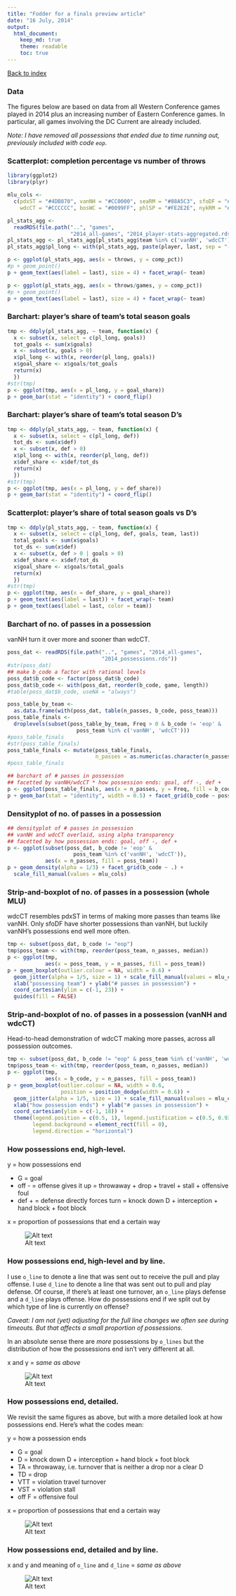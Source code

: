 ```yaml
---
title: "Fodder for a finals preview article"
date: "16 July, 2014"
output:
  html_document:
    keep_md: true
    theme: readable
    toc: true
---
```


<a href="index.html">Back to index</a>

### Data

The figures below are based on data from all Western Conference games played in 2014 plus an increasing number of Eastern Conference games. In particular, all games involving the DC Current are already included.

*Note: I have removed all possessions that ended due to time running out, previously included with code `eop`.*

### Scatterplot: completion percentage vs number of throws

```r
library(ggplot2)
library(plyr)

mlu_cols <-
  c(pdxST = "#4DB870", vanNH = "#CC0000", seaRM = "#88A5C3", sfoDF = "#FFAD5C",
    wdcCT = "#CCCCCC", bosWC = "#0099FF", phlSP = "#FE2E2E", nykRM = "#FFBF00")

pl_stats_agg <-
  readRDS(file.path("..", "games",
                    "2014_all-games", "2014_player-stats-aggregated.rds"))
pl_stats_agg <- pl_stats_agg[pl_stats_agg$team %in% c('vanNH', 'wdcCT'), ]
pl_stats_agg$pl_long <- with(pl_stats_agg, paste(player, last, sep = "-"))

p <- ggplot(pl_stats_agg, aes(x = throws, y = comp_pct))
#p + geom_point()
p + geom_text(aes(label = last), size = 4) + facet_wrap(~ team)

p <- ggplot(pl_stats_agg, aes(x = throws/games, y = comp_pct))
#p + geom_point()
p + geom_text(aes(label = last), size = 4) + facet_wrap(~ team)
```

### Barchart: player's share of team's total season goals
```r
tmp <- ddply(pl_stats_agg, ~ team, function(x) {
  x <- subset(x, select = c(pl_long, goals))
  tot_goals <- sum(x$goals)
  x <- subset(x, goals > 0)
  x$pl_long <- with(x, reorder(pl_long, goals))
  x$goal_share <- x$goals/tot_goals
  return(x)
  })
#str(tmp)
p <- ggplot(tmp, aes(x = pl_long, y = goal_share))
p + geom_bar(stat = "identity") + coord_flip()
```

### Barchart: player's share of team's total season D's
```r
tmp <- ddply(pl_stats_agg, ~ team, function(x) {
  x <- subset(x, select = c(pl_long, def))
  tot_ds <- sum(x$def)
  x <- subset(x, def > 0)
  x$pl_long <- with(x, reorder(pl_long, def))
  x$def_share <- x$def/tot_ds
  return(x)
  })
#str(tmp)
p <- ggplot(tmp, aes(x = pl_long, y = def_share))
p + geom_bar(stat = "identity") + coord_flip()
```

### Scatterplot: player's share of total season goals vs D's
```r
tmp <- ddply(pl_stats_agg, ~ team, function(x) {
  x <- subset(x, select = c(pl_long, def, goals, team, last))
  total_goals <- sum(x$goals)
  tot_ds <- sum(x$def)
  x <- subset(x, def > 0 | goals > 0)
  x$def_share <- x$def/tot_ds
  x$goal_share <- x$goals/total_goals
  return(x)
  })
#str(tmp)
p <- ggplot(tmp, aes(x = def_share, y = goal_share))
p + geom_text(aes(label = last)) + facet_wrap(~ team)
p + geom_text(aes(label = last, color = team))
```

### Barchart of no. of passes in a possession
vanNH turn it over more and sooner than wdcCT.
```r
poss_dat <- readRDS(file.path("..", "games", "2014_all-games",
                              "2014_possessions.rds"))
#str(poss_dat)
## make b_code a factor with rational levels
poss_dat$b_code <- factor(poss_dat$b_code)
poss_dat$b_code <- with(poss_dat, reorder(b_code, game, length))
#table(poss_dat$b_code, useNA = "always")

poss_table_by_team <-
  as.data.frame(with(poss_dat, table(n_passes, b_code, poss_team)))
poss_table_finals <-
  droplevels(subset(poss_table_by_team, Freq > 0 & b_code != 'eop' &
                      poss_team %in% c('vanNH', 'wdcCT')))
#poss_table_finals
#str(poss_table_finals)
poss_table_finals <- mutate(poss_table_finals,
                            n_passes = as.numeric(as.character(n_passes)))
#poss_table_finals

## barchart of # passes in possession
## facetted by vanNH/wdcCT * how possession ends: goal, off -, def +
p <- ggplot(poss_table_finals, aes(x = n_passes, y = Freq, fill = b_code))
p + geom_bar(stat = "identity", width = 0.5) + facet_grid(b_code ~ poss_team)
```

### Densityplot of no. of passes in a possession
```r
## densityplot of # passes in possession
## vanNH and wdcCT overlaid, using alpha transparency
## facetted by how possession ends: goal, off -, def +
p <- ggplot(subset(poss_dat, b_code != 'eop' &
                     poss_team %in% c('vanNH', 'wdcCT')),
            aes(x = n_passes, fill = poss_team))
p + geom_density(alpha = 1/3) + facet_grid(b_code ~ .) +
  scale_fill_manual(values = mlu_cols)
```

### Strip-and-boxplot of no. of passes in a possession (whole MLU)
wdcCT resembles pdxST in terms of making more passes than teams like vanNH. Only sfoDF have shorter possessions than vanNH, but luckily vanNH's possessions end well more often.
```r
tmp <- subset(poss_dat, b_code != "eop")
tmp$poss_team <- with(tmp, reorder(poss_team, n_passes, median))
p <- ggplot(tmp,
            aes(x = poss_team, y = n_passes, fill = poss_team))
p + geom_boxplot(outlier.colour = NA, width = 0.6) +
  geom_jitter(alpha = 1/5, size = 1) + scale_fill_manual(values = mlu_cols) +
  xlab("possessing team") + ylab("# passes in possession") +
  coord_cartesian(ylim = c(-1, 23)) +
  guides(fill = FALSE)
```

### Strip-and-boxplot of no. of passes in a possession (vanNH and wdcCT)
Head-to-head demonstration of wdcCT making more passes, across all possession outcomes.
```r
tmp <- subset(poss_dat, b_code != "eop" & poss_team %in% c('vanNH', 'wdcCT'))
tmp$poss_team <- with(tmp, reorder(poss_team, n_passes, median))
p <- ggplot(tmp,
            aes(x = b_code, y = n_passes, fill = poss_team))
p + geom_boxplot(outlier.colour = NA, width = 0.6,
                 position = position_dodge(width = 0.6)) +
  geom_jitter(alpha = 1/5, size = 1) + scale_fill_manual(values = mlu_cols) +
  xlab("how possession ends") + ylab("# passes in possession") +
  coord_cartesian(ylim = c(-1, 18)) +
  theme(legend.position = c(0.5, 1), legend.justification = c(0.5, 0.93),
        legend.background = element_rect(fill = 0),
        legend.direction = "horizontal")
```

### How possessions end, high-level.

y = how possessions end   

  * G = goal
  * off - = offense gives it up = throwaway + drop + travel + stall + offensive foul
  * def + = defense directly forces turn = knock down D + interception + hand block + foot block

x = proportion of possessions that end a certain way

![Alt text](figs/fp_barchart_how_possessions_end_coarse_by_poss_team.png)

### How possessions end, high-level and by line.

I use `o_line` to denote a line that was sent out to receive the pull and play offense. I use `d_line` to denote a line that was sent out to pull and play defense. Of course, if there's at least one turnover, an `o_line` plays defense and a `d_line` plays offense. How do possessions end if we split out by which type of line is currently on offense?

*Caveat: I am not (yet) adjusting for the full line changes we often see during timeouts. But that affects a small proportion of possessions.*

In an absolute sense there are *more* possessions by `o_lines` but the distribution of how the possessions end isn't very different at all.

x and y = *same as above*  

![Alt text](figs/fp_barchart_how_possessions_end_coarse_by_line_and_poss_team.png)

### How possessions end, detailed.

We revisit the same figures as above, but with a more detailed look at how possessions end. Here's what the codes mean:

y = how a possession ends  

  * G = goal
  * D = knock down D + interception + hand block + foot block
  * TA = throwaway, i.e. turnover that is neither a drop nor a clear D
  * TD = drop
  * VTT = violation travel turnover
  * VST = violation stall
  * off F = offensive foul
  
x = proportion of possessions that end a certain way  

![Alt text](figs/fp_barchart_how_possessions_end_detailed_by_poss_team.png)

### How possessions end, detailed and by line.

x and y and meaning of `o_line` and `d_line` = *same as above*  

![Alt text](figs/fp_barchart_how_possessions_end_detailed_by_line_and_poss_team.png)
